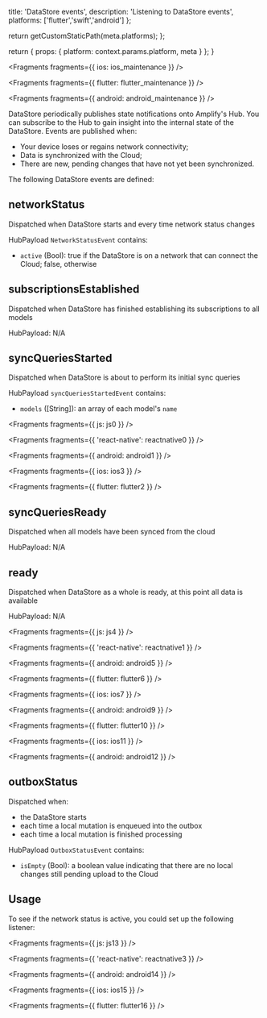                   
  title: 'DataStore events',
  description: 'Listening to DataStore events',
  platforms: ['flutter','swift','android']
};

  return getCustomStaticPath(meta.platforms);
};

  return {
    props: {
      platform: context.params.platform,
      meta
    }
  };
}
          



<Fragments fragments={{ ios: ios_maintenance }} />


<Fragments fragments={{ flutter: flutter_maintenance }} />


<Fragments fragments={{ android: android_maintenance }} />

DataStore periodically publishes state notifications onto Amplify's Hub. You can subscribe to the Hub to gain insight into the internal state of the DataStore. Events are published when:

- Your device loses or regains network connectivity;
- Data is synchronized with the Cloud;
- There are new, pending changes that have not yet been synchronized.

The following DataStore events are defined:

## networkStatus

Dispatched when DataStore starts and every time network status changes

HubPayload `NetworkStatusEvent` contains:

- `active` (Bool): true if the DataStore is on a network that can connect the Cloud; false, otherwise

## subscriptionsEstablished

Dispatched when DataStore has finished establishing its subscriptions to all models

HubPayload: N/A

## syncQueriesStarted

Dispatched when DataStore is about to perform its initial sync queries

HubPayload `syncQueriesStartedEvent` contains:

- `models` ([String]): an array of each model's `name`


<Fragments fragments={{ js: js0 }} />


<Fragments fragments={{ 'react-native': reactnative0 }} />


<Fragments fragments={{ android: android1 }} />


<Fragments fragments={{ ios: ios3 }} />


<Fragments fragments={{ flutter: flutter2 }} />

## syncQueriesReady

Dispatched when all models have been synced from the cloud

HubPayload: N/A

## ready

Dispatched when DataStore as a whole is ready, at this point all data is available

HubPayload: N/A


<Fragments fragments={{ js: js4 }} />


<Fragments fragments={{ 'react-native': reactnative1 }} />


<Fragments fragments={{ android: android5 }} />


<Fragments fragments={{ flutter: flutter6 }} />


<Fragments fragments={{ ios: ios7 }} />


<Fragments fragments={{ android: android9 }} />


<Fragments fragments={{ flutter: flutter10 }} />


<Fragments fragments={{ ios: ios11 }} />


<Fragments fragments={{ android: android12 }} />

## outboxStatus

Dispatched when:

- the DataStore starts
- each time a local mutation is enqueued into the outbox
- each time a local mutation is finished processing

HubPayload `OutboxStatusEvent` contains:

- `isEmpty` (Bool): a boolean value indicating that there are no local changes still pending upload to the Cloud

## Usage

To see if the network status is active, you could set up the following listener:


<Fragments fragments={{ js: js13 }} />


<Fragments fragments={{ 'react-native': reactnative3 }} />


<Fragments fragments={{ android: android14 }} />


<Fragments fragments={{ ios: ios15 }} />


<Fragments fragments={{ flutter: flutter16 }} />
